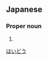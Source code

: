 ==Japanese==
{{ja-kanjitab|拝|藤}}

===Proper noun===
{{ja-pos|proper|はいどう}}

# {{surname|lang=ja}}

[[Category:Japanese surnames|はいどう]]